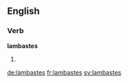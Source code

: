 ==English==

===Verb===
'''lambastes'''

# {{third-person singular of|lambaste}}

[[de:lambastes]]
[[fr:lambastes]]
[[sv:lambastes]]